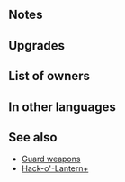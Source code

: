 {{SkillPage Tabs}}{{Weapon Infobox
|tagid=SID_キャンセルの剣＋
|weaponType=Sword
|might=14
|range=1
|effect=Inflicts Special cooldown charge -1 on foe per attack during combat. (Only highest value applied. Does not stack.)
|cost=300
|exclusive=0
|statModifiers=0,14,0,0,0
|required=Guard Sword
|refinePaths=default
|refineSP=350
|refineMedals=500
|refineStones=50
|properties=random_all
}}
==Notes==
{{CooldownChargeMinus}}
==Upgrades==
{{Weapon Upgrade List}}
==List of owners==
{{Skill Hero List}}
==In other languages==
{{OtherLanguages
|english=Guard Sword+
|japanese=キャンセルの剣＋
|japaneseNotes=''[[Guard|Cancel]] Sword +''
|german=Wachtschwert+
|spanishEU=Filo cancelante +
|spanishLA=Filo guardián +
|french=Épée négation +
|italian=Spada arginante+
|chineseTW=取消之劍＋
|portuguese=Espada guarda+
}}

==See also==
* [[Skill families#Guard (cooldown charge)|Guard weapons]]
* [[Hack-o'-Lantern+]]

{{Weapons Navbox}}